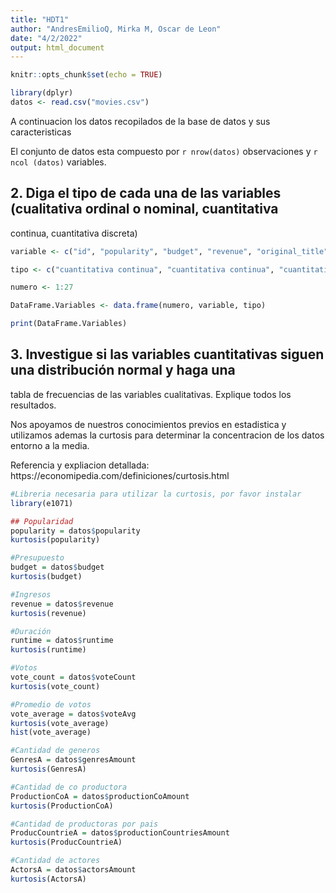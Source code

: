 ```yaml
---
title: "HDT1"
author: "AndresEmilioQ, Mirka M, Oscar de Leon"
date: "4/2/2022"
output: html_document
---
```


```r
knitr::opts_chunk$set(echo = TRUE)
```
```r
library(dplyr)
datos <- read.csv("movies.csv")
```

A continuacion los datos recopilados de la base de datos y sus caracteristicas

El conjunto de datos esta compuesto por `r nrow(datos)` observaciones y `r ncol (datos)` variables.

## 2. Diga el tipo de cada una de las variables (cualitativa ordinal o nominal, cuantitativa 
continua, cuantitativa discreta)

```r
variable <- c("id", "popularity", "budget", "revenue", "original_title", "originalLanguage", "title", "homePage", "video", "director", "runtime", "genres", "genresAmount", "productionCompany", "productionCoAmount", "productionCompanyCountry", "productionCountry", "productionCountriesAmount", "releaseDate", "voteCount", "voteAvg", "actors", "actorsPopularity", "actorsCharacter", "actorsAmount", "castWomenAmount", "CastMenAmount")

tipo <- c("cuantitativa continua", "cuantitativa continua", "cuantitativa continua ", "cuantitativa continua", "cualitativa nominal", "cualitativa nominal", "cualitativa nominal", "cualitativa nominal", "cualitativa nominal", "cualitativa nominal", "cuantitativa continua", "cualitativa nominal", "cuantitativa discreta", "cualitativa nominal", "cuantitativa discreta", "cualitativa nominal", "cualitativa nominal", " cuantitativa discreta", "cualitativa nominal", "cualitativa discreta", "cuantitativa continua", "cualitativa nominal", "cuantitativa continua", "cualitativa nominal", "cuantitativa discreta", "cuantitativa discreta", "cuantitativa discreta")

numero <- 1:27

DataFrame.Variables <- data.frame(numero, variable, tipo)

print(DataFrame.Variables)
```


## 3. Investigue si las variables cuantitativas siguen una distribución normal y haga una 
tabla de frecuencias de las variables cualitativas. Explique todos los resultados.

Nos apoyamos de nuestros conocimientos previos en estadistica y utilizamos ademas la curtosis para determinar la concentracion de los datos entorno a la media.

Referencia y expliacion detallada: https://economipedia.com/definiciones/curtosis.html

```r
#Libreria necesaria para utilizar la curtosis, por favor instalar
library(e1071)

## Popularidad
popularity = datos$popularity
kurtosis(popularity)

#Presupuesto
budget = datos$budget
kurtosis(budget)

#Ingresos
revenue = datos$revenue
kurtosis(revenue)

#Duración
runtime = datos$runtime
kurtosis(runtime)

#Votos
vote_count = datos$voteCount
kurtosis(vote_count)

#Promedio de votos
vote_average = datos$voteAvg
kurtosis(vote_average)
hist(vote_average)

#Cantidad de generos
GenresA = datos$genresAmount
kurtosis(GenresA)

#Cantidad de co productora 
ProductionCoA = datos$productionCoAmount
kurtosis(ProductionCoA)

#Cantidad de productoras por pais
ProducCountrieA = datos$productionCountriesAmount
kurtosis(ProducCountrieA)

#Cantidad de actores
ActorsA = datos$actorsAmount
kurtosis(ActorsA)


```



